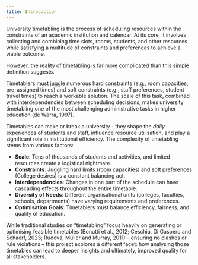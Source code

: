 ```yaml
---
title: Introduction
---
```


University timetabling is the process of scheduling resources within the constraints of an academic institution and calendar. At its core, it involves collecting and combining time slots, rooms, students, and other resources while satisfying a multitude of constraints and preferences to achieve a viable outcome. 

However, the reality of timetabling is far more complicated than this simple definition suggests.

Timetablers must juggle numerous hard constraints (e.g., room capacities, pre-assigned times) and soft constraints (e.g., staff preferences, student travel times) to reach a workable solution. The scale of this task, combined with interdependencies between scheduling decisions, makes university timetabling one of the most challenging administrative tasks in higher education (de Werra, 1997).

Timetables can make or break a university - they shape the *daily* experiences of students and staff, influence resource utilisation, and play a significant role in institutional efficiency. The complexity of timetabling stems from various factors:

* **Scale**: Tens of thousands of students and activities, and limited resources create a logistical nightmare.
* **Constraints**: Juggling hard limits (room capacities) and soft preferences (College desires) is a constant balancing act.
* **Interdependencies**: Changes in one part of the schedule can have cascading effects throughout the entire timetable.
* **Diversity of Needs**: Different organisational units (colleges, faculties, schools, departments) have varying requirements and preferences.
* **Optimisation Goals**: Timetablers must balance efficiency, fairness, and quality of education.

While traditional studies on "timetabling" focus heavily on generating or optimising feasible timetables (Bonutti et al., 2012; Ceschia, Di Gaspero and Schaerf, 2023; Rudová, Müller and Murray, 2011) – ensuring no clashes or rule violations – this project explores a different facet: how analysing those timetables can lead to deeper insights and ultimately, improved quality for all stakeholders.